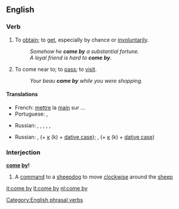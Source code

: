 ==English==

===Verb===
{{en-verb|inf=[[to]] [[come]] [[by]]|comes by|coming by|came by}}

# {{transitive}} To [[obtain]]; to [[get]], especially by chance or [[involuntarily]].
#:''Somehow he '''came by''' a substantial fortune.''
#:''A loyal friend is hard to '''come by'''.''
# {{intransitive}} To come near to; to [[pass]]; to [[visit]].
#:''Your beau '''came by''' while you were shopping.''

====Translations====
{{trans-top|to get (''trans.'')}}
* French: [[mettre]] la [[main]] sur ...
* Portuguese: {{t+|pt|encontrar}}, {{t|pt|pilhar}}
{{trans-mid}}
* Russian: {{t|ru|добывать|tr=dobyvát’|sc=Cyrl}} {{impf}},  {{t|ru|добыть|tr=dobýt’|sc=Cyrl}} {{pf}},  {{t|ru|доставать|tr=dostavát’|sc=Cyrl}} {{impf}},  {{t|ru|достать|tr=dostát’|sc=Cyrl}} {{pf}},  {{t|ru|получать|tr=polučát’|sc=Cyrl}} {{impf}},  {{t|ru|получить|tr=polučít’|sc=Cyrl}} {{pf}}
{{trans-bottom}}

{{trans-top|to pass or visit (''intrans.'')}}
* Russian: {{t|ru|заходить|tr=zaxodít'|sc=Cyrl}} {{impf}},  {{t|ru|зайти|tr=zajtí|sc=Cyrl}} {{pf}} (+ [[к]] (k) + [[dative case]]);  {{t|ru|заглядывать|tr=zagljádyvat'|sc=Cyrl}} {{impf}},  {{t|ru|заглянуть|tr=zagljanút'|sc=Cyrl}} {{pf}} (+ [[к]] (k) + [[dative case]])
{{trans-mid}}
{{trans-bottom}}

===Interjection===
'''[[come]] [[by]]!'''

# A [[command]] to a [[sheepdog]] to move [[clockwise]] around the [[sheep]]

[[Category:English phrasal verbs]]

[[it:come by]]
[[lt:come by]]
[[nl:come by]]